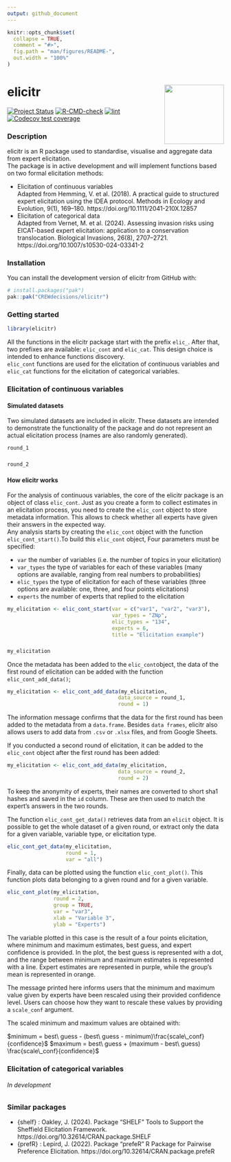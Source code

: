 ```yaml
---
output: github_document
---
```


<!-- README.md is generated from README.Rmd. Please edit the .rmd file and then use devtools::build_readme() to update the md file -->

```r
knitr::opts_chunk$set(
  collapse = TRUE,
  comment = "#>",
  fig.path = "man/figures/README-",
  out.width = "100%"
)
```

# elicitr <a href="#"><img src="man/figures/logo.png" height="138" align="right">
<!-- badges: start -->
[![Project Status](https://www.repostatus.org/badges/latest/concept.svg)](https://www.repostatus.org/#concept)
[![R-CMD-check](https://github.com/CREWdecisions/elicitr/actions/workflows/R-CMD-check.yaml/badge.svg)](https://github.com/CREWdecisions/elicitr/actions/workflows/R-CMD-check.yaml)
[![lint](https://github.com/CREWdecisions/elicitr/actions/workflows/lint.yaml/badge.svg)](https://github.com/CREWdecisions/elicitr/actions/workflows/lint.yaml)
[![Codecov test coverage](https://codecov.io/gh/CREWdecisions/elicitr/graph/badge.svg)](https://app.codecov.io/gh/CREWdecisions/elicitr)
<!-- badges: end -->

### Description

elicitr is an R package used to standardise, visualise and aggregate data from expert elicitation.\
The package is in active development and will implement functions based on two formal elicitation methods:

* Elicitation of continuous variables\
  Adapted from Hemming, V. et al. (2018). A practical guide to structured expert elicitation using the IDEA protocol. Methods in Ecology and Evolution, 9(1), 169–180. https://doi.org/10.1111/2041-210X.12857
* Elicitation of categorical data\
  Adapted from Vernet, M. et al. (2024). Assessing invasion risks using EICAT-based expert elicitation: application to a conservation translocation. Biological Invasions, 26(8), 2707–2721. https://doi.org/10.1007/s10530-024-03341-2

### Installation

You can install the development version of elicitr from GitHub with:

```r
# install.packages("pak")
pak::pak("CREWdecisions/elicitr")
```

### Getting started

```r
library(elicitr)
```

All the functions in the elicitr package start with the prefix `elic_`. After that, two prefixes are available: `elic_cont` and `elic_cat`. This design choice is intended to enhance functions discovery.\
`elic_cont` functions are used for the elicitation of continuous variables and `elic_cat` functions for the elicitation of categorical variables.

### Elicitation of continuous variables

#### Simulated datasets

Two simulated datasets are included in elicitr. These datasets are intended to demonstrate the functionality of the package and do not represent an actual elicitation process (names are also randomly generated).

```r
round_1
```
###
```r
round_2
```

#### How elicitr works

For the analysis of continuous variables, the core of the elicitr package is an object of class `elic_cont`. Just as you create a form to collect estimates in an elicitation process, you need to create the `elic_cont` object to store metadata information. This allows to check whether all experts have given their answers in the expected way.\
Any analysis starts by creating the `elic_cont` object with the function `elic_cont_start()`.To build this `elic_cont` object, Four parameters must be specified: 

* `var` the number of variables (i.e. the number of topics in your elicitation)
* `var_types` the type of variables for each of these variables (many options are available, ranging from real numbers to probabilities)
* `elic_types` the type of elicitation for each of these variables (three options are available: one, three, and four points elicitations)
* `experts` the number of experts that replied to the elicitation

```r
my_elicitation <- elic_cont_start(var = c("var1", "var2", "var3"),
                                  var_types = "ZNp",
                                  elic_types = "134",
                                  experts = 6,
                                  title = "Elicitation example")
```
###
```r
my_elicitation
```

Once the metadata has been added to the `elic_cont`object, the data of the first round of elicitation can be added with the function `elic_cont_add_data()`;

```r
my_elicitation <- elic_cont_add_data(my_elicitation,
                                    data_source = round_1,
                                    round = 1)
```

The information message confirms that the data for the first round has been added to the metadata from a `data.frame`. Besides `data frames`, elicitr also allows users to add data from `.csv` or `.xlsx` files, and from Google Sheets.

If you conducted a second round of elicitation, it can be added to the `elic_cont` object after the first round has been added:

```r
my_elicitation <- elic_cont_add_data(my_elicitation,
                                    data_source = round_2,
                                    round = 2)
```

To keep the anonymity of experts, their names are converted to short sha1 hashes and saved in the `id` column. These are then used to match the expert’s answers in the two rounds.

The function `elic_cont_get_data()` retrieves data from an `elicit` object. It is possible to get the whole dataset of a given round, or extract only the data for a given variable, variable type, or elicitation type.

```r
elic_cont_get_data(my_elicitation,
                   round = 1,
                   var = "all")
```

Finally, data can be plotted using the function `elic_cont_plot()`. This function plots data belonging to a given round and for a given variable.

```r
elic_cont_plot(my_elicitation,
               round = 2,
               group = TRUE,
               var = "var3",
               xlab = "Variable 3",
               ylab = "Experts")
```

The variable plotted in this case is the result of a four points elicitation, where minimum and maximum estimates, best guess, and expert confidence is provided. In the plot, the best guess is represented with a dot, and the range between minimum and maximum estimates is represented with a line. Expert estimates are represented in purple, while the group's mean is represented in orange.

The message printed here informs users that the minimum and maximum value given by experts have been rescaled using their provided confidence level. Users can choose how they want to rescale these values by providing a `scale_conf` argument.

The scaled minimum and maximum values are obtained with:

$minimum = best\ guess - (best\ guess - minimum)\frac{scale\_conf}{confidence}$
$maximum = best\ guess + (maximum - best\ guess) \frac{scale\_conf}{confidence}$

### Elicitation of categorical variables

###### In development

### Similar packages

* {shelf} : Oakley, J. (2024). Package “SHELF” Tools to Support the Sheffield Elicitation Framework. https://doi.org/10.32614/CRAN.package.SHELF
* {prefR} : Lepird, J. (2022). Package “prefeR” R Package for Pairwise Preference Elicitation. https://doi.org/10.32614/CRAN.package.prefeR
